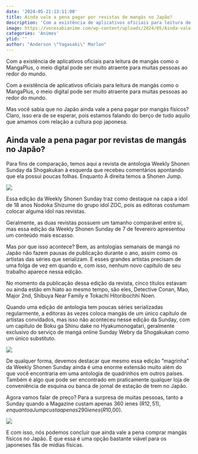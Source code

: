 ```yaml
---
date: '2024-05-21:13:11:00'
title: Ainda vale a pena pagar por revistas de mangás no Japão?
description: 'Com a existência de aplicativos oficiais para leitura de mangás como o MangaPlus, o meio digital pode ser muito atraente para muitas pessoas ao redor do mundo.'
image: https://vocesabianime.com/wp-content/uploads/2024/05/Ainda-vale-a-pena-pagar-por-Revistas-de-mangas-no-Japao.jpg
categories: 'Animes'
ytid: ''
author: "Anderson \"Yagasaki\" Marlon"
---
```


Com a existência de aplicativos oficiais para leitura de mangás como o MangaPlus, o meio digital pode ser muito atraente para muitas pessoas ao redor do mundo.

Com a existência de aplicativos oficiais para leitura de mangás como o MangaPlus, o meio digital pode ser muito atraente para muitas pessoas ao redor do mundo.

Mas você sabia que no Japão ainda vale a pena pagar por mangás físicos? Claro, isso era de se esperar, pois estamos falando do berço de tudo aquilo que amamos com relação a cultura pop japonesa.

## Ainda vale a pena pagar por revistas de mangás no Japão?
Para fins de comparação, temos aqui a revista de antologia Weekly Shonen Sunday da Shogakukan à esquerda que recebeu comentários apontando que ela possui poucas folhas. Enquanto À direita temos a Shonen Jump.

![](https://vocesabianime.com/wp-content/uploads/2024/05/revista-shogakukan.webp)

Essa edição da Weekly Shonen Sunday traz como destaque na capa a idol de 18 anos Nodoka Shizume do grupo idol ZOC, pois as editoras costumam colocar alguma idol nas revistas.

Geralmente, as duas revistas possuem um tamanho comparável entre si, mas essa edição da Weekly Shonen Sunday de 7 de fevereiro apresentou um conteúdo mais escasso.

Mas por que isso acontece? Bem, as antologias semanais de mangá no Japão não fazem pausas de publicação durante o ano, assim como os artistas das séries que serializam. E esses grandes artistas precisam de uma folga de vez em quando e, com isso, nenhum novo capítulo de seu trabalho aparece nessa edição.

No momento da publicação dessa edição da revista, cinco títulos estavam ou ainda estão em hiato ao mesmo tempo, são eles, Detective Conan, Mao, Major 2nd, Shibuya Near Family e Tokachi Hitoribochhi Noen.

Quando uma edição de antologia tem poucas séries serializadas regularmente, a editoras às vezes coloca mangás de um único capítulo de artistas convidados, mas isso não aconteceu nesse edição da Sunday, com um capítulo de Boku ga Shinu dake no Hyakumonogatari, geralmente exclusivo do serviço de mangá online Sunday Webry da Shogakukan como um único substituto.

![](https://vocesabianime.com/wp-content/uploads/2024/05/magazine-sunday-jump-revistas.webp)

De qualquer forma, devemos destacar que mesmo essa edição ”magrinha” da Weekly Shonen Sunday ainda é uma enorme extensão muito além do que você encontraria em uma antologia de quadrinhos em outros países. Também é algo que pode ser encontrado em praticamente qualquer loja de conveniência de esquina ou banca de jornal de estação de trem no Japão.

Agora vamos falar de preço? Para a surpresa de muitas pessoas, tanto a Sunday quando a Magazine custam apenas 360 ienes (R$12,51), enquanto a Jump custa apenas 290 ienes (R$10,00).

![](https://vocesabianime.com/wp-content/uploads/2024/05/sunday-preco.webp)

E com isso, nós podemos concluir que ainda vale a pena comprar mangás físicos no Japão. E que essa é uma opção bastante viável para os japoneses fãs de mídias físicas.
